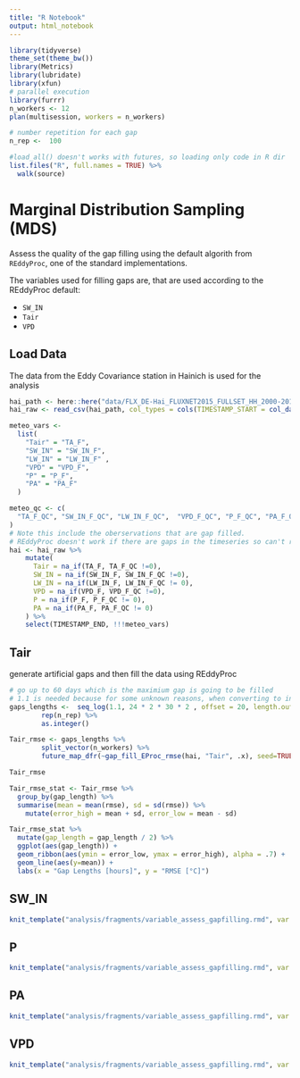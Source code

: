 ```yaml
---
title: "R Notebook"
output: html_notebook
---
```

```r
library(tidyverse)
theme_set(theme_bw())
library(Metrics)
library(lubridate)
library(xfun)
# parallel execution
library(furrr)
n_workers <- 12
plan(multisession, workers = n_workers)

# number repetition for each gap
n_rep <-  100

#load_all() doesn't works with futures, so loading only code in R dir
list.files("R", full.names = TRUE) %>%
  walk(source)
```

# Marginal Distribution Sampling (MDS)

Assess the quality of the gap filling using the default algorith from `REddyProc`, one of the standard implementations.

The variables used for filling gaps are, that are used according to the REddyProc default:

- `SW_IN`
- `Tair`
- `VPD`



## Load Data

The data from the Eddy Covariance station in Hainich is used for the analysis
```r
hai_path <- here::here("data/FLX_DE-Hai_FLUXNET2015_FULLSET_HH_2000-2012_1-4.csv")
hai_raw <- read_csv(hai_path, col_types = cols(TIMESTAMP_START = col_datetime(format="%Y%m%d%H%M"), TIMESTAMP_END = col_datetime(format="%Y%m%d%H%M")), na = c("-9999", "-9999.99"))
```
```r
meteo_vars <-
  list(
    "Tair" = "TA_F",
    "SW_IN" = "SW_IN_F",
    "LW_IN" = "LW_IN_F" ,
    "VPD" = "VPD_F",
    "P" = "P_F",
    "PA" = "PA_F"
  )

meteo_qc <- c(
  "TA_F_QC", "SW_IN_F_QC", "LW_IN_F_QC",  "VPD_F_QC", "P_F_QC", "PA_F_QC"
)
# Note this include the oberservations that are gap filled.
# REddyProc doesn't work if there are gaps in the timeseries so can't remove them from the dataset
hai <- hai_raw %>%
    mutate(
      Tair = na_if(TA_F, TA_F_QC !=0),
      SW_IN = na_if(SW_IN_F, SW_IN_F_QC !=0),
      LW_IN = na_if(LW_IN_F, LW_IN_F_QC != 0),
      VPD = na_if(VPD_F, VPD_F_QC !=0),
      P = na_if(P_F, P_F_QC != 0),
      PA = na_if(PA_F, PA_F_QC != 0)
    ) %>%
    select(TIMESTAMP_END, !!!meteo_vars)
```

## Tair

generate artificial gaps and then fill the data using REddyProc

```r
# go up to 60 days which is the maximium gap is going to be filled
# 1.1 is needed because for some unknown reasons, when converting to interger 1 becomes 0 (maybe some floating point related issue)
gaps_lengths <-  seq_log(1.1, 24 * 2 * 30 * 2 , offset = 20, length.out = 30) %>%
        rep(n_rep) %>%
        as.integer()
```
```r
Tair_rmse <- gaps_lengths %>%
        split_vector(n_workers) %>%
        future_map_dfr(~gap_fill_EProc_rmse(hai, "Tair", .x), seed=TRUE)
```
```r
Tair_rmse
```

```r
Tair_rmse_stat <- Tair_rmse %>%
  group_by(gap_length) %>%
  summarise(mean = mean(rmse), sd = sd(rmse)) %>%
    mutate(error_high = mean + sd, error_low = mean - sd)
```
```r
Tair_rmse_stat %>%
  mutate(gap_length = gap_length / 2) %>%
  ggplot(aes(gap_length)) +
  geom_ribbon(aes(ymin = error_low, ymax = error_high), alpha = .7) +
  geom_line(aes(y=mean)) +
  labs(x = "Gap Lengths [hours]", y = "RMSE [°C]")
```
## SW_IN
```r
knit_template("analysis/fragments/variable_assess_gapfilling.rmd", var = "SW_IN", unit="W m-2")
```

## P
```r
knit_template("analysis/fragments/variable_assess_gapfilling.rmd", var = "P", unit="mm")
```

## PA
```r
knit_template("analysis/fragments/variable_assess_gapfilling.rmd", var = "PA", unit="Pa")
```
## VPD
```r
knit_template("analysis/fragments/variable_assess_gapfilling.rmd", var = "VPD", unit="Pa")
```